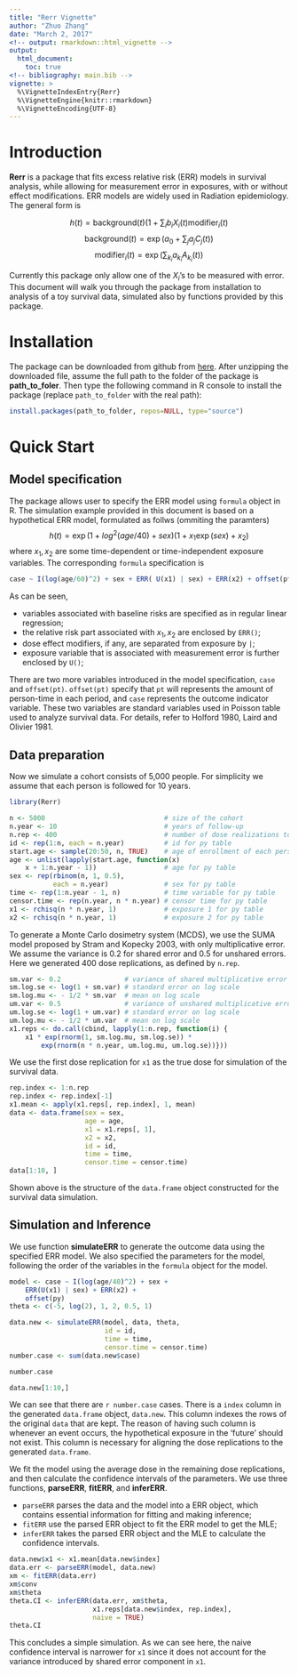 ```yaml
---
title: "Rerr Vignette"
author: "Zhuo Zhang"
date: "March 2, 2017"
<!-- output: rmarkdown::html_vignette -->
output:
  html_document:
    toc: true
<!-- bibliography: main.bib -->
vignette: >
  %\VignetteIndexEntry{Rerr}
  %\VignetteEngine{knitr::rmarkdown}
  %\VignetteEncoding{UTF-8}
---
```


# Introduction

__Rerr__ is a package that fits excess relative risk (ERR) models in
survival analysis, while allowing for measurement error in exposures,
with or without effect modifications.  ERR models are widely used in
Radiation epidemiology.  The general form is 

$$ h(t) = \mathrm{background}(t)\left(1 + \sum_i b_i X_i(t)\mathrm{modifier}_i(t\right)$$
$$ \mathrm{background}(t) = \exp\left(a_0 + \sum_j a_j C_j(t)\right) $$
$$ \mathrm{modifier}_i(t) = \exp\left(\sum_{k_i} a_{k_i} A_{k_i}(t)\right) $$

Currently this package only allow one of the $X_i$'s to be measured
with error.  This document will walk you through the package from
installation to analysis of a toy survival data, simulated also by
functions provided by this package.

# Installation

The package can be downloaded from github from
[here](https://github.com/zhuozhang/Rerr).  After unzipping the
downloaded file, assume the full path to the folder of the package is
**path_to_foler**.  Then type the following command in R console to
install the package (replace `path_to_folder` with the real path):

```r
install.packages(path_to_folder, repos=NULL, type="source")
```

# Quick Start

## Model specification

The package allows user to specify the ERR model using `formula`
object in R.  The simulation example provided in this document is
based on a hypothetical ERR model, formulated as follws (ommiting the
paramters) $$ h(t) = \exp(1 + log^2(age/40) + sex)(1 + x_1 \exp(sex) +
x_2) $$ where $x_1, x_2$ are some time-dependent or time-independent
exposure variables.  The corresponding `formula` specification is

```r
case ~ I(log(age/60)^2) + sex + ERR( U(x1) | sex) + ERR(x2) + offset(pt)
```

As can be seen, 

*  variables associated with baseline risks are specified as in
   regular linear regression;
*  the relative risk part associated with $x_1, x_2$ are enclosed by
   `ERR()`;
*  dose effect modifiers, if any, are separated from exposure by `|`;
*  exposure variable that is associated with measurement error is
   further enclosed by `U()`;

There are two more variables introduced in the model specification,
`case` and `offset(pt)`. `offset(pt)` specify that `pt` will
represents the amount of person-time in each period, and `case`
represents the outcome indicator variable.  These two variables are
standard variables used in Poisson table used to analyze survival
data.  For details, refer to Holford 1980, Laird and Olivier 1981.

## Data preparation

Now we simulate a cohort consists of 5,000 people.  For simplicity we
assume that each person is followed for 10 years.

```r
library(Rerr)

n <- 5000                              # size of the cohort
n.year <- 10                           # years of follow-up
n.rep <- 400                           # number of dose realizations to generate
id <- rep(1:n, each = n.year)          # id for py table
start.age <- sample(20:50, n, TRUE)    # age of enrollment of each person
age <- unlist(lapply(start.age, function(x)
    x + 1:n.year - 1))                 # age for py table
sex <- rep(rbinom(n, 1, 0.5),
           each = n.year)              # sex for py table
time <- rep(1:n.year - 1, n)           # time variable for py table
censor.time <- rep(n.year, n * n.year) # censor time for py table
x1 <- rchisq(n * n.year, 1)            # exposure 1 for py table
x2 <- rchisq(n * n.year, 1)            # exposure 2 for py table

```

To generate a Monte Carlo dosimetry system (MCDS), we use the SUMA
model proposed by Stram and Kopecky 2003, with only multiplicative
error.  We assume the variance is 0.2 for shared error and 0.5 for
unshared errors. Here we generated 400 dose replications, as defined
by `n.rep`.

```r
sm.var <- 0.2                # variance of shared multiplicative error
sm.log.se <- log(1 + sm.var) # standard error on log scale
sm.log.mu <- - 1/2 * sm.var  # mean on log scale
um.var <- 0.5                # variance of unshared multiplicative error
um.log.se <- log(1 + um.var) # standard error on log scale
um.log.mu <- - 1/2 * um.var  # mean on log scale
x1.reps <- do.call(cbind, lapply(1:n.rep, function(i) {
    x1 * exp(rnorm(1, sm.log.mu, sm.log.se)) *
        exp(rnorm(n * n.year, um.log.mu, um.log.se))}))
```

We use the first dose replication for `x1` as the true dose for
simulation of the survival data.

```r
rep.index <- 1:n.rep
rep.index <- rep.index[-1]
x1.mean <- apply(x1.reps[, rep.index], 1, mean)
data <- data.frame(sex = sex,
                   age = age,
                   x1 = x1.reps[, 1],
                   x2 = x2,
                   id = id,
                   time = time,
                   censor.time = censor.time)
data[1:10, ]

```
Shown above is the structure of the `data.frame` object constructed
for the survival data simulation.  

## Simulation and Inference

We use function __simulateERR__ to generate the outcome data using the
specified ERR model.  We also specified the parameters for the model,
following the order of the variables in the `formula` object for the
model.

```r

model <- case ~ I(log(age/40)^2) + sex +
    ERR(U(x1) | sex) + ERR(x2) +
    offset(py)
theta <- c(-5, log(2), 1, 2, 0.5, 1)

data.new <- simulateERR(model, data, theta,
                        id = id,
                        time = time,
                        censor.time = censor.time)
number.case <- sum(data.new$case)

number.case

data.new[1:10,]
```

We can see that there are `r number.case` cases. There is a `index`
column in the generated `data.frame` object, `data.new`.  This column
indexes the rows of the original `data` that are kept. The reason of
having such column is whenever an event occurs, the hypothetical
exposure in the 'future' should not exist. This column is necessary
for aligning the dose replications to the generated `data.frame`.

We fit the model using the average dose in the remaining dose
replications, and then calculate the confidence intervals of the
parameters.  We use three functions, __parseERR__, __fitERR__, and
__inferERR__.  

-  `parseERR` parses the data and the model into a ERR object, which
   contains essential information for fitting and making inference;
-  `fitERR` use the parsed ERR object to fit the ERR model to get the
   MLE;
-  `inferERR` takes the parsed ERR object and the MLE to calculate the
   confidence intervals.

```r
data.new$x1 <- x1.mean[data.new$index]
data.err <- parseERR(model, data.new)
xm <- fitERR(data.err)
xm$conv
xm$theta
theta.CI <- inferERR(data.err, xm$theta,
                     x1.reps[data.new$index, rep.index],
                     naive = TRUE)
theta.CI
```

This concludes a simple simulation. As we can see here, the naive
confidence interval is narrower for `x1` since it does not account for
the variance introduced by shared error component in `x1`.
